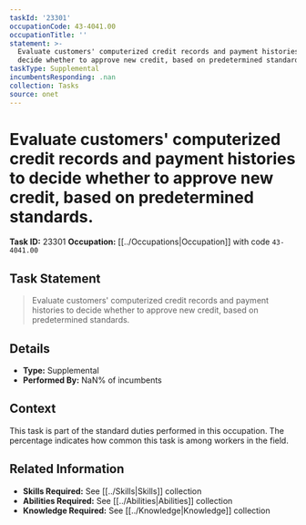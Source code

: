 ```yaml
---
taskId: '23301'
occupationCode: 43-4041.00
occupationTitle: ''
statement: >-
  Evaluate customers' computerized credit records and payment histories to
  decide whether to approve new credit, based on predetermined standards.
taskType: Supplemental
incumbentsResponding: .nan
collection: Tasks
source: onet
---
```

# Evaluate customers' computerized credit records and payment histories to decide whether to approve new credit, based on predetermined standards.

**Task ID:** 23301
**Occupation:** [[../Occupations|Occupation]] with code `43-4041.00`

## Task Statement

> Evaluate customers' computerized credit records and payment histories to decide whether to approve new credit, based on predetermined standards.

## Details

- **Type:** Supplemental
- **Performed By:** NaN% of incumbents

## Context

This task is part of the standard duties performed in this occupation. The percentage indicates how common this task is among workers in the field.

## Related Information

- **Skills Required:** See [[../Skills|Skills]] collection
- **Abilities Required:** See [[../Abilities|Abilities]] collection
- **Knowledge Required:** See [[../Knowledge|Knowledge]] collection
